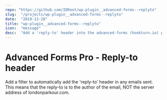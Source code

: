 ```yaml
---
repo: "https://github.com/IORoot/wp-plugin__advanced-forms--replyto"
slug:  "/projects/wp-plugin__advanced-forms--replyto"
date:  "2019-12-20"
title: "wp-plugin__advanced-forms--replyto"
icon:  "message"
desc:  "Add a 'reply-to' header into the advanced-forms (hookturn.io) plugin."
---
```



# Advanced Forms Pro - Reply-to header

Add a filter to automatically add the 'reply-to' header in any emails sent.
This means that the reply-to is to the author of the email, NOT the server address
of londonparkour.com.